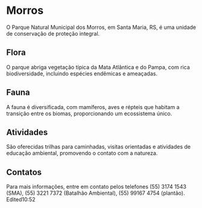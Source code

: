 # Morros

O Parque Natural Municipal dos Morros, em Santa Maria, RS, é uma unidade de conservação de proteção integral.

## Flora

O parque abriga vegetação típica da Mata Atlântica e do Pampa, com rica biodiversidade, incluindo espécies endêmicas e ameaçadas.

## Fauna

A fauna é diversificada, com mamíferos, aves e répteis que habitam a transição entre os biomas, proporcionando um ecossistema único.

## Atividades

São oferecidas trilhas para caminhadas, visitas orientadas e atividades de educação ambiental, promovendo o contato com a natureza.

## Contatos

Para mais informações, entre em contato pelos telefones (55) 3174 1543 (SMA), (55) 3221 7372 (Batalhão Ambiental), (55) 99167 4754 (plantão).
Edited10:52